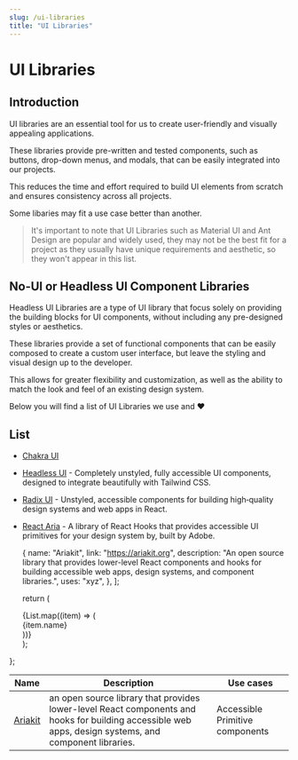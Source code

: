 ```yaml
---
slug: /ui-libraries
title: "UI Libraries"
---
```


# UI Libraries

## Introduction

UI libraries are an essential tool for us to create user-friendly and visually appealing applications.

These libraries provide pre-written and tested components, such as buttons, drop-down menus, and modals, that can be easily integrated into our projects.

This reduces the time and effort required to build UI elements from scratch and ensures consistency across all projects.

Some libaries may fit a use case better than another.

> It's important to note that UI Libraries such as Material UI and Ant Design are popular and widely used, they may not be the best fit for a project as they usually have unique requirements and aesthetic, so they won't appear in this list.

## No-UI or Headless UI Component Libraries

Headless UI Libraries are a type of UI library that focus solely on providing the building blocks for UI components, without including any pre-designed styles or aesthetics.

These libraries provide a set of functional components that can be easily composed to create a custom user interface, but leave the styling and visual design up to the developer.

This allows for greater flexibility and customization, as well as the ability to match the look and feel of an existing design system.

Below you will find a list of UI Libraries we use and ❤️

## List

- [Chakra UI](https://chakra-ui.com)
- [Headless UI](https://headlessui.com/) - Completely unstyled, fully accessible UI components, designed to integrate beautifully with Tailwind CSS.
- [Radix UI](https://www.radix-ui.com/) - Unstyled, accessible components for building high‑quality design systems and web apps in React.
- [React Aria](https://react-spectrum.adobe.com/react-aria/) - A library of React Hooks that provides accessible UI primitives for your design system by, built by Adobe.

  {
    name: "Ariakit",
    link: "https://ariakit.org",
    description:
      "An open source library that provides lower-level React components and hooks for building accessible web apps, design systems, and component libraries.",
    uses: "xyz",
  },
];

  return (
    <div style={{ fontSize: 20 }}>
      {List.map((item) => (
        <div>{item.name}</div>
      ))}
    </div>
  );
};

<Stuff />

<table>
  <thead>
    <tr>
      <th>Name</th>
      <th>Description</th>
      <th>Use cases</th>
    </tr>
  </thead>
  <tbody>
    <tr>
      <td>
        <a href="https://ariakit.org">Ariakit</a>
      </td>
      <td>
        an open source library that provides lower-level React components and hooks for building
        accessible web apps, design systems, and component libraries.
      </td>
      <td>Accessible Primitive components</td>
    </tr>
  </tbody>
</table>
